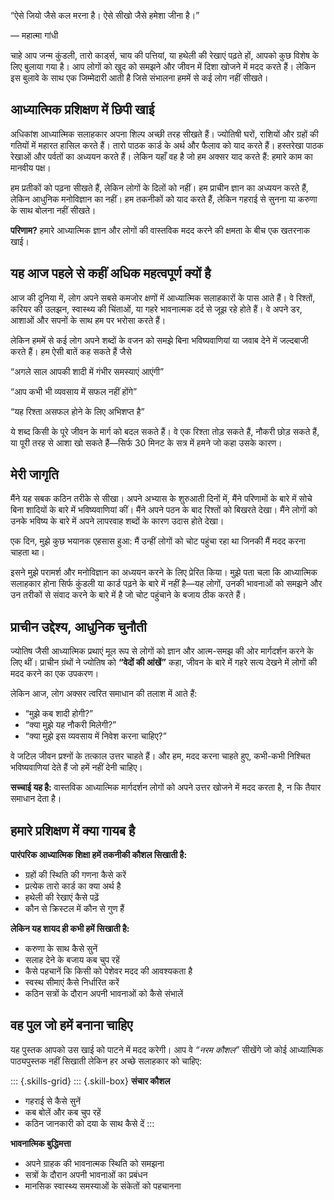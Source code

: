 <!-- ## परिचय -->

::: {.pull-quote}

"ऐसे जियो जैसे कल मरना है।
ऐसे सीखो जैसे हमेशा जीना है।"

— महात्मा गांधी
:::

चाहे आप जन्म कुंडली, तारो कार्ड्स, चाय की पत्तियां, या हथेली की रेखाएं पढ़ते हों, आपको कुछ विशेष के लिए बुलाया गया है। आप लोगों को खुद को समझने और जीवन में दिशा खोजने में मदद करते हैं। लेकिन इस बुलावे के साथ एक जिम्मेदारी आती है जिसे संभालना हममें से कई लोग नहीं सीखते।

## **आध्यात्मिक प्रशिक्षण में छिपी खाई**

अधिकांश आध्यात्मिक सलाहकार अपना शिल्प अच्छी तरह सीखते हैं। ज्योतिषी घरों, राशियों और ग्रहों की गतियों में महारत हासिल करते हैं। तारो पाठक कार्ड के अर्थ और फैलाव को याद करते हैं। हस्तरेखा पाठक रेखाओं और पर्वतों का अध्ययन करते हैं। लेकिन यहाँ वह है जो हम अक्सर याद करते हैं: हमारे काम का मानवीय पक्ष।

हम प्रतीकों को पढ़ना सीखते हैं, लेकिन लोगों के दिलों को नहीं। हम प्राचीन ज्ञान का अध्ययन करते हैं, लेकिन आधुनिक मनोविज्ञान का नहीं। हम तकनीकों को याद करते हैं, लेकिन गहराई से सुनना या करुणा के साथ बोलना नहीं सीखते।

::: {.highlight-box}
**परिणाम?** हमारे आध्यात्मिक ज्ञान और लोगों की वास्तविक मदद करने की क्षमता के बीच एक खतरनाक खाई।
:::

## **यह आज पहले से कहीं अधिक महत्वपूर्ण क्यों है**

आज की दुनिया में, लोग अपने सबसे कमजोर क्षणों में आध्यात्मिक सलाहकारों के पास आते हैं। वे रिश्तों, करियर की उलझन, स्वास्थ्य की चिंताओं, या गहरे भावनात्मक दर्द से जूझ रहे होते हैं। वे अपने डर, आशाओं और सपनों के साथ हम पर भरोसा करते हैं।

लेकिन हममें से कई लोग अपने शब्दों के वजन को समझे बिना भविष्यवाणियां या जवाब देने में जल्दबाजी करते हैं। हम ऐसी बातें कह सकते हैं जैसे

::: {.warning-box}
"अगले साल आपकी शादी में गंभीर समस्याएं आएंगी"

"आप कभी भी व्यवसाय में सफल नहीं होंगे"

"यह रिश्ता असफल होने के लिए अभिशप्त है"
:::

ये शब्द किसी के पूरे जीवन के मार्ग को बदल सकते हैं। वे एक रिश्ता तोड़ सकते हैं, नौकरी छोड़ सकते हैं, या पूरी तरह से आशा खो सकते हैं—सिर्फ 30 मिनट के सत्र में हमने जो कहा उसके कारण।

## **मेरी जागृति**

मैंने यह सबक कठिन तरीके से सीखा। अपने अभ्यास के शुरुआती दिनों में, मैंने परिणामों के बारे में सोचे बिना शादियों के बारे में भविष्यवाणियां कीं। मैंने अपने पठन के बाद रिश्तों को बिखरते देखा। मैंने लोगों को उनके भविष्य के बारे में अपने लापरवाह शब्दों के कारण उदास होते देखा।

एक दिन, मुझे कुछ भयानक एहसास हुआ: मैं उन्हीं लोगों को चोट पहुंचा रहा था जिनकी मैं मदद करना चाहता था।

इसने मुझे परामर्श और मनोविज्ञान का अध्ययन करने के लिए प्रेरित किया। मुझे पता चला कि आध्यात्मिक सलाहकार होना सिर्फ कुंडली या कार्ड पढ़ने के बारे में नहीं है—यह लोगों, उनकी भावनाओं को समझने और उन तरीकों से संवाद करने के बारे में है जो चोट पहुंचाने के बजाय ठीक करते हैं।

## **प्राचीन उद्देश्य, आधुनिक चुनौती**

ज्योतिष जैसी आध्यात्मिक प्रथाएं मूल रूप से लोगों को ज्ञान और आत्म-समझ की ओर मार्गदर्शन करने के लिए थीं। प्राचीन ग्रंथों ने ज्योतिष को **"वेदों की आंखें"** कहा, जीवन के बारे में गहरे सत्य देखने में लोगों की मदद करने का एक उपकरण।

लेकिन आज, लोग अक्सर त्वरित समाधान की तलाश में आते हैं:

- "मुझे कब शादी होगी?"
- "क्या मुझे यह नौकरी मिलेगी?"
- "क्या मुझे इस व्यवसाय में निवेश करना चाहिए?"

वे जटिल जीवन प्रश्नों के तत्काल उत्तर चाहते हैं। और हम, मदद करना चाहते हुए, कभी-कभी निश्चित भविष्यवाणियां देते हैं जो हमें नहीं देनी चाहिए।

::: {.key-insight}
**सच्चाई यह है:** वास्तविक आध्यात्मिक मार्गदर्शन लोगों को अपने उत्तर खोजने में मदद करता है, न कि तैयार समाधान देता है।
:::

## **हमारे प्रशिक्षण में क्या गायब है**

::: {.comparison-box}
**पारंपरिक आध्यात्मिक शिक्षा हमें तकनीकी कौशल सिखाती है:**

- ग्रहों की स्थिति की गणना कैसे करें
- प्रत्येक तारो कार्ड का क्या अर्थ है
- हथेली की रेखाएं कैसे पढ़ें
- कौन से क्रिस्टल में कौन से गुण हैं

**लेकिन यह शायद ही कभी हमें सिखाती है:**

- करुणा के साथ कैसे सुनें
- सलाह देने के बजाय कब चुप रहें
- कैसे पहचानें कि किसी को पेशेवर मदद की आवश्यकता है
- स्वस्थ सीमाएं कैसे निर्धारित करें
- कठिन सत्रों के दौरान अपनी भावनाओं को कैसे संभालें
:::

## **वह पुल जो हमें बनाना चाहिए**

यह पुस्तक आपको उस खाई को पाटने में मदद करेगी। आप वे *"नरम कौशल"* सीखेंगे जो कोई आध्यात्मिक पाठ्यपुस्तक नहीं सिखाती लेकिन हर अच्छे सलाहकार को चाहिए:

::: {.skills-grid}
::: {.skill-box}
**संचार कौशल**

- गहराई से कैसे सुनें
- कब बोलें और कब चुप रहें
- कठिन जानकारी को दया के साथ कैसे दें
:::

::: {.skill-box}
**भावनात्मिक बुद्धिमत्ता**

- अपने ग्राहक की भावनात्मक स्थिति को समझना
- सत्रों के दौरान अपनी भावनाओं का प्रबंधन
- मानसिक स्वास्थ्य समस्याओं के संकेतों को पहचानना
::: 